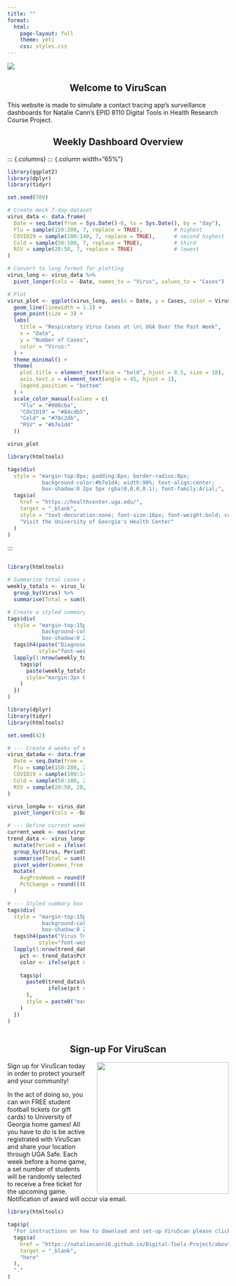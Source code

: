 ```yaml
---
title: ""
format: 
  html:
    page-layout: full
    theme: yeti
    css: styles.css
---
```



![](frontpagebanneralt.png)

<h2 style="text-align: center;">Welcome to ViruScan</h2>

This website is made to simulate a contact tracing app's surveillance dashboards for Natalie Cann's EPID 8110 Digital Tools in Health Research Course Project. 

<h2 style="text-align: center;">Weekly Dashboard Overview</h2>
::: {.columns}
::: {.column width="65%"}
```r
library(ggplot2)
library(dplyr)
library(tidyr)

set.seed(789)

# Create mock 7-day dataset
virus_data <- data.frame(
  Date = seq.Date(from = Sys.Date()-6, to = Sys.Date(), by = "day"),
  Flu = sample(150:200, 7, replace = TRUE),          # highest
  COVID19 = sample(100:140, 7, replace = TRUE),      # second highest
  Cold = sample(50:100, 7, replace = TRUE),          # third
  RSV = sample(20:50, 7, replace = TRUE)             # lowest
)

# Convert to long format for plotting
virus_long <- virus_data %>%
  pivot_longer(cols = -Date, names_to = "Virus", values_to = "Cases")

# Plot
virus_plot <- ggplot(virus_long, aes(x = Date, y = Cases, color = Virus)) +
  geom_line(linewidth = 1.2) +
  geom_point(size = 3) +
  labs(
    title = "Respiratory Virus Cases at \n\ UGA Over the Past Week",
    x = "Date",
    y = "Number of Cases",
    color = "Virus:"
  ) +
  theme_minimal() +
  theme(
    plot.title = element_text(face = "bold", hjust = 0.5, size = 18),
    axis.text.x = element_text(angle = 45, hjust = 1),
    legend.position = "bottom"
  ) +
  scale_color_manual(values = c(
    "Flu" = "#008cba",    
    "COVID19" = "#84cdb5",  
    "Cold" = "#78c2db",     
    "RSV" = "#b7e1d4"        
  ))

virus_plot
```
```r
library(htmltools)

tags$div(
  style = "margin-top:8px; padding:6px; border-radius:8px; 
           background-color:#b7e1d4; width:90%; text-align:center;
           box-shadow:0 2px 5px rgba(0,0,0,0.1); font-family:Arial;",
  tags$a(
    href = "https://healthcenter.uga.edu/",
    target = "_blank",
    style = "text-decoration:none; font-size:16px; font-weight:bold; color:#000000;",
    "Visit the University of Georgia's Health Center"
  )
)
```
:::

::: {.column width="35%"}
```r
library(htmltools)

# Summarize total cases in past week for each virus
weekly_totals <- virus_long %>%
  group_by(Virus) %>%
  summarise(Total = sum(Cases), .groups = "drop")

# Create a styled summary box
tags$div(
  style = "margin-top:15px; padding:15px; border-radius:8px; 
           background-color:#b7e1d4; width:100%; 
           box-shadow:0 2px 5px rgba(0,0,0,0.1); font-family:Arial;",
  tags$h4(paste("Diagnosed Cases in Past 7 Days (As of November 13th, 2025)", sep=""), 
          style="font-weight:bold;"),
  lapply(1:nrow(weekly_totals), function(i) {
    tags$p(
      paste(weekly_totals$Virus[i], ":", format(weekly_totals$Total[i], big.mark=",")),
      style="margin:3px 0;"
    )
  })
)
```
```r
library(dplyr)
library(tidyr)
library(htmltools)

set.seed(42)

# --- Create 4 weeks of mock data ---
virus_data4w <- data.frame(
  Date = seq.Date(from = Sys.Date()-27, to = Sys.Date(), by = "day"),
  Flu = sample(150:200, 28, replace = TRUE),
  COVID19 = sample(100:140, 28, replace = TRUE),
  Cold = sample(50:100, 28, replace = TRUE),
  RSV = sample(20:50, 28, replace = TRUE)
)

virus_long4w <- virus_data4w %>%
  pivot_longer(cols = -Date, names_to = "Virus", values_to = "Cases")

# --- Define current week vs previous 3 weeks ---
current_week <- max(virus_long4w$Date) - 6   # last 7 days
trend_data <- virus_long4w %>%
  mutate(Period = ifelse(Date >= current_week, "CurrentWeek", "Prev3Weeks")) %>%
  group_by(Virus, Period) %>%
  summarise(Total = sum(Cases), .groups = "drop") %>%
  pivot_wider(names_from = Period, values_from = Total) %>%
  mutate(
    AvgPrevWeek = round(Prev3Weeks / 3, 1), # avg per week of previous 3
    PctChange = round(((CurrentWeek - AvgPrevWeek) / AvgPrevWeek) * 100, 1) # %
  )

# --- Styled summary box ---
tags$div(
  style = "margin-top:15px; padding:15px; border-radius:8px; 
           background-color:#C7E6F0; width:100%; 
           box-shadow:0 2px 5px rgba(0,0,0,0.1); font-family:Arial;",
  tags$h4(paste("Virus Trends From Past Three Weeks (As of November 13th, 2025)"), 
          style="font-weight:bold;"),
  lapply(1:nrow(trend_data), function(i) {
    pct <- trend_data$PctChange[i]
    color <- ifelse(pct >= 0, "#000000", "#000000")
  
    tags$p(
      paste0(trend_data$Virus[i], ": ", 
             ifelse(pct > 0, paste0("+", pct, "%"), paste0(pct, "%"))
      ),
      style = paste0("margin:4px 0; font-size:18px; font-weight:bold; color:", color, ";")
    )
  })
)
```
:::

<h2 style="text-align: center;">Sign-up For ViruScan</h2>

<img src="ticketraffle.png" alt="" style="float: right; margin-left: 20px; width: 300px;">

Sign up for ViruScan today in order to protect yourself and your community! 

In the act of doing so, you can win FREE student football tickets (or gift cards) to University of Georgia home games! All you have to do is be active registrated with ViruScan and share your location through UGA Safe. Each week before a home game, a set number of students will be randomly selected to receive a free ticket for the upcoming game. Notification of award will occur via email. 

```r
library(htmltools)

tags$p(
  "For instructions on how to download and set-up ViruScan please click ",
  tags$a(
    href = "https://nataliecann16.github.io/Digital-Tools-Project/about.html#how-to-download",
    target = "_blank",
    "here"
  ),
  "."
)
```



